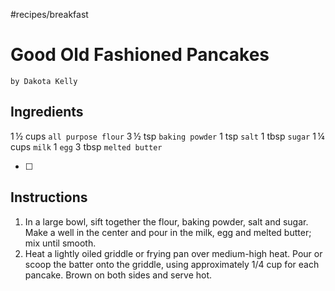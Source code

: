 #recipes/breakfast
# Good Old Fashioned Pancakes
`by Dakota Kelly`

## Ingredients
1 ½ cups `all purpose flour`
3 ½ tsp `baking powder`
1 tsp `salt`
1 tbsp `sugar`
1 ¼ cups `milk`
1 `egg`
3 tbsp `melted butter`

- [ ] 

## Instructions
1. In a large bowl, sift together the flour, baking powder, salt and sugar. Make a well in the center and pour in the milk, egg and melted butter; mix until smooth.
2. Heat a lightly oiled griddle or frying pan over medium-high heat. Pour or scoop the batter onto the griddle, using approximately 1/4 cup for each pancake. Brown on both sides and serve hot.